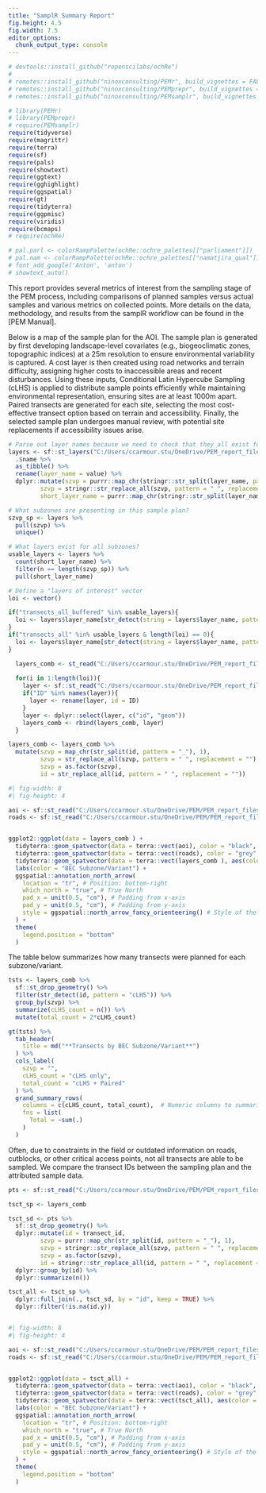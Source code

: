 ```yaml
---
title: "SamplR Summary Report"
fig.height: 4.5
fig.width: 7.5
editor_options: 
  chunk_output_type: console
---
```


```r

# devtools::install_github("ropenscilabs/ochRe")
# 
# remotes::install_github("ninoxconsulting/PEMr", build_vignettes = FALSE)
# remotes::install_github("ninoxconsulting/PEMprepr", build_vignettes = FALSE)
# remotes::install_github("ninoxconsulting/PEMsamplr", build_vignettes = FALSE)

# library(PEMr)
# library(PEMprepr)
# require(PEMsamplr)
require(tidyverse)
require(magrittr)
require(terra)
require(sf)
require(pals)
require(showtext)
require(ggtext)
require(gghighlight)
require(ggspatial)
require(gt)
require(tidyterra)
require(ggpmisc)
require(viridis)
require(bcmaps)
# require(ochRe)
```

```r

# pal.parl <- colorRampPalette(ochRe::ochre_palettes[["parliament"]])
# pal.nam <- colorRampPalette(ochRe::ochre_palettes[["namatjira_qual"]])
# font_add_google('Anton', 'anton')
# showtext_auto()

```

This report provides several metrics of interest from the sampling stage of the PEM process, including comparisons of planned samples versus actual samples and various metrics on collected points. More details on the data, methodology, and results from the samplR workflow can be found in the \[PEM Manual\].

Below is a map of the sample plan for the AOI. The sample plan is generated by first developing landscape-level covariates (e.g., biogeoclimatic zones, topographic indices) at a 25m resolution to ensure environmental variability is captured. A cost layer is then created using road networks and terrain difficulty, assigning higher costs to inaccessible areas and recent disturbances. Using these inputs, Conditional Latin Hypercube Sampling (cLHS) is applied to distribute sample points efficiently while maintaining environmental representation, ensuring sites are at least 1000m apart. Paired transects are generated for each site, selecting the most cost-effective transect option based on terrain and accessibility. Finally, the selected sample plan undergoes manual review, with potential site replacements if accessibility issues arise.

```r

# Parse out layer names because we need to check that they all exist for each subzone
layers <- sf::st_layers("C:/Users/ccarmour.stu/OneDrive/PEM_report_files/DateCreek_AOI/transect_layout/s1_sampling.gpkg") %>%
  .$name %>%
  as_tibble() %>%
  rename(layer_name = value) %>%
  dplyr::mutate(szvp = purrr::map_chr(stringr::str_split(layer_name, pattern = "_"), 1),
         szvp = stringr::str_replace_all(szvp, pattern = " ", replacement = ""),
         short_layer_name = purrr::map_chr(stringr::str_split(layer_name, pattern = "_"), ~ paste(.x[-1], collapse = "_")))

# What subzones are presenting in this sample plan?
szvp_sp <- layers %>%
  pull(szvp) %>%
  unique()

# What layers exist for all subzones?
usable_layers <- layers %>%
  count(short_layer_name) %>%
  filter(n == length(szvp_sp)) %>%
  pull(short_layer_name)

# Define a "layers of interest" vector
loi <- vector()

if("transects_all_buffered" %in% usable_layers){
  loi <- layers$layer_name[str_detect(string = layers$layer_name, pattern = "transects_all_buffered$")]
}
if("transects_all" %in% usable_layers & length(loi) == 0){
  loi <- layers$layer_name[str_detect(string = layers$layer_name, pattern = "transects_all$")]
}

  layers_comb <- st_read("C:/Users/ccarmour.stu/OneDrive/PEM_report_files/DateCreek_AOI/transect_layout/s1_sampling.gpkg") %>% filter(FALSE)
  
  for(i in 1:length(loi)){
    layer <- sf::st_read("C:/Users/ccarmour.stu/OneDrive/PEM_report_files/DateCreek_AOI/transect_layout/s1_sampling.gpkg", layer = loi[i])
    if("ID" %in% names(layer)){
      layer <- rename(layer, id = ID)
    }
    layer <- dplyr::select(layer, c("id", "geom"))
    layers_comb <- rbind(layers_comb, layer)
  }

layers_comb <- layers_comb %>%
  mutate(szvp = map_chr(str_split(id, pattern = "_"), 1),
         szvp = str_replace_all(szvp, pattern = " ", replacement = ""),
         szvp = as.factor(szvp),
         id = str_replace_all(id, pattern = " ", replacement = ""))

```

```r

#| fig-width: 8
#| fig-height: 4

aoi <- sf::st_read("C:/Users/ccarmour.stu/OneDrive/PEM/PEM_report_files/PEM_report_files/DateCreek_AOI/base_layers/aoi.gpkg")
roads <- sf::st_read("C:/Users/ccarmour.stu/OneDrive/PEM/PEM_report_files/PEM_report_files/DateCreek_AOI/base_layers/roads_vetted.gpkg")


ggplot2::ggplot(data = layers_comb ) +
  tidyterra::geom_spatvector(data = terra::vect(aoi), color = "black", fill = "transparent") +
  tidyterra::geom_spatvector(data = terra::vect(roads), color = "grey", fill = "transparent") +
  tidyterra::geom_spatvector(data = terra::vect(layers_comb ), aes(color = szvp), size = 2) +
  labs(color = "BEC Subzone/Variant") +
  ggspatial::annotation_north_arrow(
    location = "tr", # Position: bottom-right
    which_north = "true", # True North
    pad_x = unit(0.5, "cm"), # Padding from x-axis
    pad_y = unit(0.5, "cm"), # Padding from y-axis
    style = ggspatial::north_arrow_fancy_orienteering() # Style of the arrow
  ) +
  theme(
    legend.position = "bottom"
  )


```

The table below summarizes how many transects were planned for each subzone/variant.

```r

tsts <- layers_comb %>%
  sf::st_drop_geometry() %>%
  filter(str_detect(id, pattern = "cLHS")) %>%
  group_by(szvp) %>%
  summarize(cLHS_count = n()) %>%
  mutate(total_count = 2*cLHS_count)

gt(tsts) %>%
  tab_header(
    title = md("**Transects by BEC Subzone/Variant**")
  ) %>%
  cols_label(
    szvp = "",
    cLHS_count = "cLHS only",
    total_count = "cLHS + Paired"
  ) %>%
  grand_summary_rows(
    columns = c(cLHS_count, total_count),  # Numeric columns to summarize
    fns = list(
      Total = ~sum(.)
    )
  )

```

Often, due to constraints in the field or outdated information on roads, cutblocks, or other critical access points, not all transects are able to be sampled. We compare the transect IDs between the sampling plan and the attributed sample data.

```r

pts <- sf::st_read("C:/Users/ccarmour.stu/OneDrive/PEM/PEM_report_files/PEM_report_files/DateCreek_AOI/trainingData/att_5m/s1_transect_all_pts_att.gpkg")

tsct_sp <- layers_comb

tsct_sd <- pts %>%
  sf::st_drop_geometry() %>%
  dplyr::mutate(id = transect_id,
         szvp = purrr::map_chr(str_split(id, pattern = "_"), 1),
         szvp = stringr::str_replace_all(szvp, pattern = " ", replacement = ""),
         szvp = as.factor(szvp),
         id = stringr::str_replace_all(id, pattern = " ", replacement = "")) %>%
  dplyr::group_by(id) %>%
  dplyr::summarize(n())

tsct_all <- tsct_sp %>% 
  dplyr::full_join(., tsct_sd, by = "id", keep = TRUE) %>%
  dplyr::filter(!is.na(id.y))



```


```r

#| fig-width: 8
#| fig-height: 4

aoi <- sf::st_read("C:/Users/ccarmour.stu/OneDrive/PEM/PEM_report_files/PEM_report_files/DateCreek_AOI/base_layers/aoi.gpkg")
roads <- sf::st_read("C:/Users/ccarmour.stu/OneDrive/PEM/PEM_report_files/PEM_report_files/DateCreek_AOI/base_layers/roads_vetted.gpkg")


ggplot2::ggplot(data = tsct_all) +
  tidyterra::geom_spatvector(data = terra::vect(aoi), color = "black", fill = "transparent") +
  tidyterra::geom_spatvector(data = terra::vect(roads), color = "grey", fill = "transparent") +
  tidyterra::geom_spatvector(data = terra::vect(tsct_all), aes(color = szvp), size = 2) +
  labs(color = "BEC Subzone/Variant") +
  ggspatial::annotation_north_arrow(
    location = "tr", # Position: bottom-right
    which_north = "true", # True North
    pad_x = unit(0.5, "cm"), # Padding from x-axis
    pad_y = unit(0.5, "cm"), # Padding from y-axis
    style = ggspatial::north_arrow_fancy_orienteering() # Style of the arrow
  ) +
  theme(
    legend.position = "bottom"
  )


```
